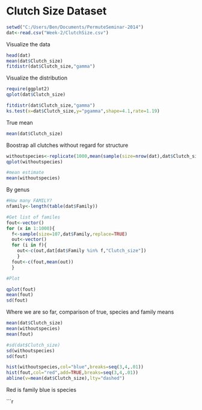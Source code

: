 Clutch Size Dataset
========================================================

```r
setwd("C:/Users/Ben/Documents/PermuteSeminar-2014")
dat<-read.csv("Week-2/ClutchSize.csv")
```

Visualize the data
```r
head(dat)
mean(dat$Clutch_size)
fitdistr(dat$Clutch_size,"gamma")
```

Visualize the distribution
```r
require(ggplot2)
qplot(dat$Clutch_size)
```

```r
fitdistr(dat$Clutch_size,"gamma")
ks.test(x=dat$Clutch_size,y="pgamma",shape=4.1,rate=1.19)
```

True mean
```r
mean(dat$Clutch_size)
```

Boostrap all clutches without regard for structure
```r
withoutspecies<-replicate(1000,mean(sample(size=nrow(dat),dat$Clutch_size,replace=TRUE)))
qplot(withoutspecies)

#mean estimate
mean(withoutspecies)
```

By genus
```r
#How many FAMILY?
nfamily<-length(table(dat$Family))

#Get list of familes
fout<-vector()
for (x in 1:1000){
  f<-sample(size=107,dat$Family,replace=TRUE)
  out<-vector()
  for (i in f){
    out<-c(out,dat[dat$Family %in% f,"Clutch_size"])
    }
  fout<-c(fout,mean(out))
  }

#Plot

qplot(fout)
mean(fout)
sd(fout)
```

Where we are so far, comparison of true, species and family means
```r
mean(dat$Clutch_size)
mean(withoutspecies)
mean(fout)

#sd(dat$Clutch_size)
sd(withoutspecies)
sd(fout)

hist(withoutspecies,col="blue",breaks=seq(3,4,.01))
hist(fout,col="red",add=TRUE,breaks=seq(3,4,.01))
abline(v=mean(dat$Clutch_size),lty="dashed")
```

Red is family
blue is species

```r

